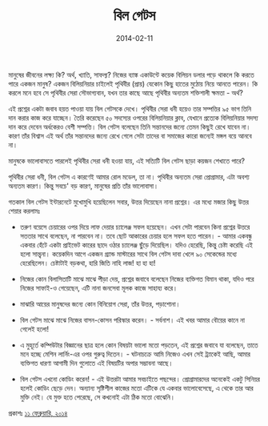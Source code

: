﻿---
title: বিল গেটস
date: '2014-02-11'
tags: ['Person']
---

মানুষের জীবনের লক্ষ্য কি? অর্থ, খ্যাতি, সাফল্য? নিজের ব্যাঙ্ক একাউন্টে কয়েক বিলিয়ন ডলার পড়ে থাকলে কি করতে পারে একজন মানুষ? একজন বিলিয়নিয়ার চাইলেই পৃথিবীর (প্রায়) যেকোন কিছু হাতের মুঠোয় নিয়ে আনতে পারেন। কি করলে মনে হবে সে পৃথিবীর সেরা সৌভাগ্যবান, যখন তার কাছে আছে পৃথিবীর অন্যতম শক্তিশালী ক্ষমতা - অর্থ?

এই প্রশ্নের একটা জবাব হয়ত পাওয়া যায় বিল গেটসকে দেখে। পৃথিবীর সেরা ধনী হয়েও তার সম্পত্তির ৯৫ ভাগ তিনি দান করার কাজ করে যাচ্ছেন। তৈরি করেছেন ৫০ সদস্যের ওপরের বিলিয়নিয়ার ক্লাব, যেখানে প্রত্যেক বিলিয়নিয়ার সদস্য দান করে দেবেন অর্ধকেরও বেশী সম্পত্তি। বিল গেটস বলেছেন তিনি সন্তানদের জন্যে তেমন কিছুই রেখে যাবেন না। কারণ তাঁর বিশ্বাস এই অর্থ তাঁর সন্তানদের জন্যে রেখে গেলে সেটা তাদের বা সমাজের কারো জন্যেই মঙ্গল বয়ে আনবে না।

মানুষকে ভালোবাসতে পারলেই পৃথিবীর সেরা ধনী হওয়া যায়, এই সত্যিটি বিল গেটস ছাড়া কয়জন শেখাতে পারে?

পৃথিবীর সেরা ধনী, বিল গেটস এ কারণেই আমার রোল মডেল, তা না। পৃথিবীর অন্যতম সেরা প্রোগ্রামার, এটা অবশ্য অন্যতম কারণ। কিন্তু সবচে' বড় কারণ, মানুষের প্রতি তাঁর ভালোবাসা।

গতকাল বিল গেটস ইন্টারনেটে মুখোমুখি হয়েছিলেন সবার, উত্তর দিয়েছেন নানা প্রশ্নের। এর মধ্যে মজার কিছু উত্তর শেয়ার করলামঃ

- তরুণ বয়েসে চেয়ারের ওপর দিয়ে লাফ দেয়ার চ্যালেঞ্জ সফল হয়েছেন। এখন সেটা পারবেন কিনা প্রশ্নের উত্তরে সততার সাথে বলেছেন, না পারবেন না। তবে ছোট আকারের চেয়ার হলে সফল হতে পারেন। - আমার একবন্ধু একবার হেঁটে একটা প্রাইভেট কারের ছাদে ওঠার চ্যালেঞ্জ ছুঁড়ে দিয়েছিল। যদিও হেরেছি, কিন্তু চেষ্টা করেছি এই হলো সান্ত্বনা। কয়েকদিন আগে একজন গ্র্যান্ড মাস্টারের সাথে বিল গেটস দাবা খেলে ৯০ সেকেন্ডের মধ্যে হেরেছিলেন। চেষ্টাটাই বড়কথা, হারি জিতি নাহি লাজ! হা হা হা!

- নিজের কোন বিলাসিতাটি মাঝে মাঝে পীড়া দেয়, প্রশ্নের জবাবে বলেছেন নিজের ব্যক্তিগত বিমান থাকা, যদিও পরে নিজের সাফাই-ও গেয়েছেন, এটি নানা জনসেবা মূলক কাজে সাহায্য করে।

- মাঝারি আয়ের মানুষদের জন্যে কোন বিনিয়োগ সেরা, তাঁর উত্তর, পড়াশোনা।

- বিল গেটস মাঝে মাঝে নিজের বাসন-কোসন পরিস্কার করেন। - সর্বনাশ। এই খবর আমার বৌয়ের কানে না গেলেই হলো!

- এ মুহূর্তে কম্পিউটার বিজ্ঞানের ছাত্র হলে কোন বিষয়টা ভালো মতো পড়তেন, এই প্রশ্নের জবাবে যা বলেছেন, তাতে মনে হচ্ছে মেশিন লার্নিং-এর ওপর গুরুত্ব দিতেন। - ঘটনাচক্রে আমি নিজেও এখন সেই ট্র্যাকেই আছি, আমার ব্যক্তিগত ধারণা আগামী দিন গুলোতে এই বিষয়টির অপার সম্ভাবনা আছে।

- বিল গেটস এখনো কোডিং করেন! - এই উত্তরটা আমার সবচাইতে পছন্দের। প্রোগ্রামারদের অনেকেই একটু সিনিয়র হলেই কোডিং ছেড়ে দেন। অন্যান্য সৃষ্টিশীল কাজের মতো এটিকে যে একবার ভালোবেসেছে, এ থেকে তার আর মুক্তি নেই। যে মুক্ত হতে পেরেছে, সে কখনোই এটা ঠিক মতো বোঝেনি।

প্রকাশঃ [১১ ফেব্রুয়ারি, ২০১৪](https://www.facebook.com/ashraful.alam/posts/10151900640720583)